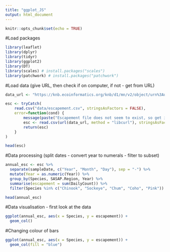 ```yaml
---
title: "ggplot_JS"
output: html_document
---
```


```r
knitr::opts_chunk$set(echo = TRUE)
```


#Load packages
```r
library(leaflet)
library(dplyr)
library(tidyr)
library(ggplot2)
library(DT)
library(scales) # install.packages("scales")
library(patchwork) # install.packages("patchwork")
```


#Load data (give URL, then check if on computer, if not - get from URL)
```r
data_url <- "https://knb.ecoinformatics.org/knb/d1/mn/v2/object/urn%3Auuid%3Af119a05b-bbe7-4aea-93c6-85434dcb1c5e"

esc <- tryCatch(
    read.csv("data/escapement.csv", stringsAsFactors = FALSE),
    error=function(cond) {
        message(paste("Escapement file does not seem to exist, so get it from the KNB."))
        esc <- read.csv(url(data_url, method = "libcurl"), stringsAsFactors = FALSE)
        return(esc)
    }
)

head(esc)
```


#Data processing (split dates - convert year to numerals - filter to subset)
```r
annual_esc <- esc %>%
  separate(sampleDate, c("Year", "Month", "Day"), sep = "-") %>% 
  mutate(Year = as.numeric(Year)) %>% 
  group_by(Species, SASAP.Region, Year) %>% 
  summarise(escapement = sum(DailyCount)) %>% 
  filter(Species %in% c("Chinook", "Sockeye", "Chum", "Coho", "Pink"))

head(annual_esc)
```


#Data visualisation - first look at the data
```r
ggplot(annual_esc, aes(x = Species, y = escapement)) +
  geom_col()
```

#Changing colour of bars
```r
ggplot(annual_esc, aes(x = Species, y = escapement)) +
  geom_col(fill = "blue")
```
